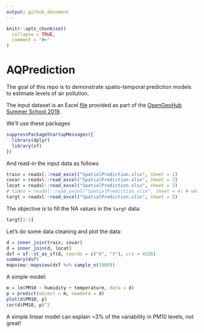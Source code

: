 ```yaml
---
output: github_document
---
```


<!-- README.md is generated from README.Rmd. Please edit that file -->

```r
knitr::opts_chunk$set(
  collapse = TRUE,
  comment = "#>"
)
```

# AQPrediction

<!-- badges: start -->
<!-- badges: end -->

The goal of this repo is to demonstrate spatio-temporal prediction models to estimate levels of air pollution.

The input dataset is an Excel [file](https://drive.google.com/open?id=14GvlMCBLR9FQ_BsCeg0tj-pb1AadXr3G3gKPnrfm8gg) provided as part of the [OpenGeoHub Summer School 2019](https://opengeohub.org/summer_school_2019).

We'll use these packages

```r
suppressPackageStartupMessages({
  library(dplyr)
  library(sf)
})
```

And read-in the input data as follows

```r
train = readxl::read_excel("SpatialPrediction.xlsx", sheet = 1)
covar = readxl::read_excel("SpatialPrediction.xlsx", sheet = 2)
locat = readxl::read_excel("SpatialPrediction.xlsx", sheet = 3)
# times = readxl::read_excel("SpatialPrediction.xlsx", sheet = 4) # what is this?
targt = readxl::read_excel("SpatialPrediction.xlsx", sheet = 5)
```

The objective is to fill the NA values in the `targt` data:

```r
targt[1:3]
```


Let's do some data cleaning and plot the data:

```r
d = inner_join(train, covar)
d = inner_join(d, locat)
dsf = sf::st_as_sf(d, coords = c("X", "Y"), crs = 4326)
summary(dsf)
mapview::mapview(dsf %>% sample_n(1000))
```

A simple model:

```r
m = lm(PM10 ~ humidity + temperature, data = d)
p = predict(object = m, newdata = d)
plot(d$PM10, p)
cor(d$PM10, p)^2
```

A simple linear model can explain ~3% of the variability in PM10 levels, not great!

